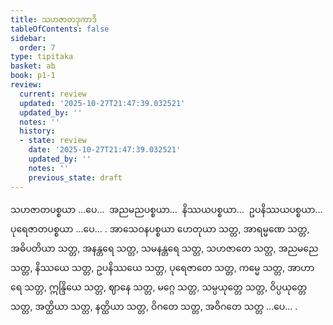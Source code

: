```yaml
---
title: သဟဇာတဒုကာဒိ
tableOfContents: false
sidebar:
  order: 7
type: tipitaka
basket: ab
book: p1-1
review:
  current: review
  updated: '2025-10-27T21:47:39.032521'
  updated_by: ''
  notes: ''
  history:
  - state: review
    date: '2025-10-27T21:47:39.032521'
    updated_by: ''
    notes: ''
    previous_state: draft
---
```



<ReviewStatus review={frontmatter.review} showDetails={true} />

<HypothesisAnnotation frontmatter={frontmatter} />

<DynamicBreadcrumb />

<Division number="139" book="p1-1" e="ch" v="36" p="46">

<Paragraph number="508" book="p1-1">
သဟဇာတပစ္စယာ …ပေ…  အညမညပစ္စယာ…  နိဿယပစ္စယာ…  ဥပနိဿယပစ္စယာ…  ပုရေဇာတပစ္စယာ …ပေ… .
</Paragraph>

<Paragraph number="509" book="p1-1">
အာသေဝနပစ္စယာ ဟေတုယာ သတ္တ, အာရမ္မဏေ သတ္တ, အဓိပတိယာ သတ္တ, အနန္တရေ သတ္တ, သမနန္တရေ သတ္တ, သဟဇာတေ သတ္တ, အညမညေ သတ္တ, နိဿယေ သတ္တ, ဥပနိဿယေ သတ္တ, ပုရေဇာတေ သတ္တ, ကမ္မေ သတ္တ, အာဟာရေ သတ္တ, ဣန္ဒြိယေ သတ္တ, ဈာနေ သတ္တ, မဂ္ဂေ သတ္တ, သမ္ပယုတ္တေ သတ္တ, ဝိပ္ပယုတ္တေ သတ္တ, အတ္ထိယာ သတ္တ, နတ္ထိယာ သတ္တ, ဝိဂတေ သတ္တ, အဝိဂတေ သတ္တ …ပေ… .
</Paragraph>
</Division>